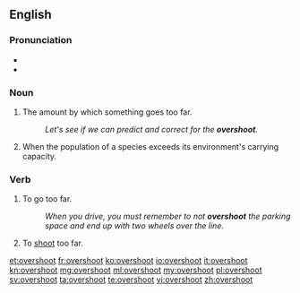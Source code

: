 ==English==

===Pronunciation===
* {{IPA|/ˈovəɻshut/}}
* {{audio|en-us-overshoot.ogg|Audio (US)}}

===Noun===
{{en-noun}}

# {{context|uncountable|lang=en}} The amount by which something goes too far.
#: ''Let's see if we can predict and correct for the '''overshoot'''.''
# {{context|countable|ecology|lang=en}} When the population of a species exceeds its environment's carrying capacity.

===Verb===
{{en-verb|overshoots|overshooting|overshot|overshot}}

# To go too far.
#: ''When you drive, you must remember to not '''overshoot''' the parking space and end up with two wheels over the line.''
# To [[shoot]] too far.

[[et:overshoot]]
[[fr:overshoot]]
[[ko:overshoot]]
[[io:overshoot]]
[[it:overshoot]]
[[kn:overshoot]]
[[mg:overshoot]]
[[ml:overshoot]]
[[my:overshoot]]
[[pl:overshoot]]
[[sv:overshoot]]
[[ta:overshoot]]
[[te:overshoot]]
[[vi:overshoot]]
[[zh:overshoot]]